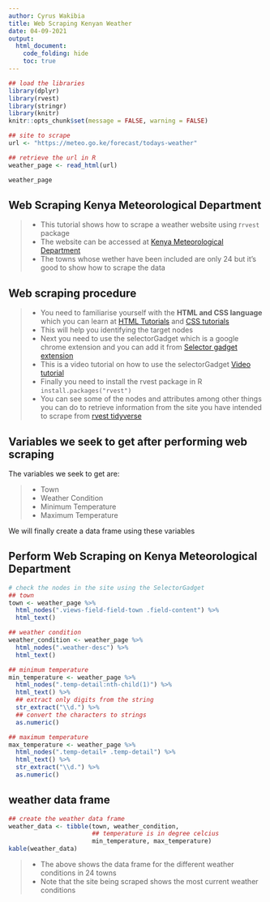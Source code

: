---
author: Cyrus Wakibia
title: Web Scraping Kenyan Weather
date: 04-09-2021
output:
  html_document:
    code_folding: hide
    toc: true
---

```{r setup, include=FALSE}
## load the libraries
library(dplyr)
library(rvest)
library(stringr)
library(knitr)
knitr::opts_chunk$set(message = FALSE, warning = FALSE)
```

```{r, include=FALSE}
## site to scrape
url <- "https://meteo.go.ke/forecast/todays-weather"

## retrieve the url in R
weather_page <- read_html(url)

weather_page

```

## Web Scraping Kenya Meteorological Department

>- This tutorial shows how to scrape a weather website using r`rvest` package
>- The website can be accessed at [Kenya Meteorological Department](https://meteo.go.ke/forecast/todays-weather)
>- The towns whose wether have been included are only 24 but it's good to show how to scrape the data

## Web scraping procedure

>- You need to familiarise yourself with the **HTML and CSS language** which you can learn at [HTML Tutorials](https://www.w3schools.com/html/default.asp) and [CSS tutorials](https://www.w3schools.com/css/default.asp)
>- This will help you identifying the target nodes
>- Next you need to use the selectorGadget which is a google chrome extension and you can add it from [Selector gadget extension](https://chrome.google.com/webstore/detail/selectorgadget/mhjhnkcfbdhnjickkkdbjoemdmbfginb)
>- This is a video tutorial on how to use the selectorGadget [Video tutorial](https://selectorgadget.com/)
>- Finally you need to install the rvest package in R `install.packages("rvest")`
>- You can see some of the nodes and attributes among other things you can do to retrieve information from the site you have intended to scrape from [rvest tidyverse](https://rvest.tidyverse.org/articles/rvest.html)

## Variables we seek to get after performing web scraping

The variables we seek to get are:

>- Town
>- Weather Condition
>- Minimum Temperature
>- Maximum Temperature

We will finally create a data frame using these variables


## Perform Web Scraping on Kenya Meteorological Department


```{r}
# check the nodes in the site using the SelectorGadget
## town
town <- weather_page %>% 
  html_nodes(".views-field-field-town .field-content") %>% 
  html_text()

## weather condition
weather_condition <- weather_page %>% 
  html_nodes(".weather-desc") %>% 
  html_text()

## minimum temperature
min_temperature <- weather_page %>% 
  html_nodes(".temp-detail:nth-child(1)") %>% 
  html_text() %>% 
  ## extract only digits from the string
  str_extract("\\d.") %>% 
  ## convert the characters to strings
  as.numeric()

## maximum temperature
max_temperature <- weather_page %>% 
  html_nodes(".temp-detail+ .temp-detail") %>% 
  html_text() %>% 
  str_extract("\\d.") %>% 
  as.numeric()

```


## weather data frame

```{r}
## create the weather data frame
weather_data <- tibble(town, weather_condition,
                       ## temperature is in degree celcius
                       min_temperature, max_temperature)
kable(weather_data)
```

>- The above shows the data frame for the different weather conditions in 24 towns
>- Note that the site being scraped shows the most current weather conditions
